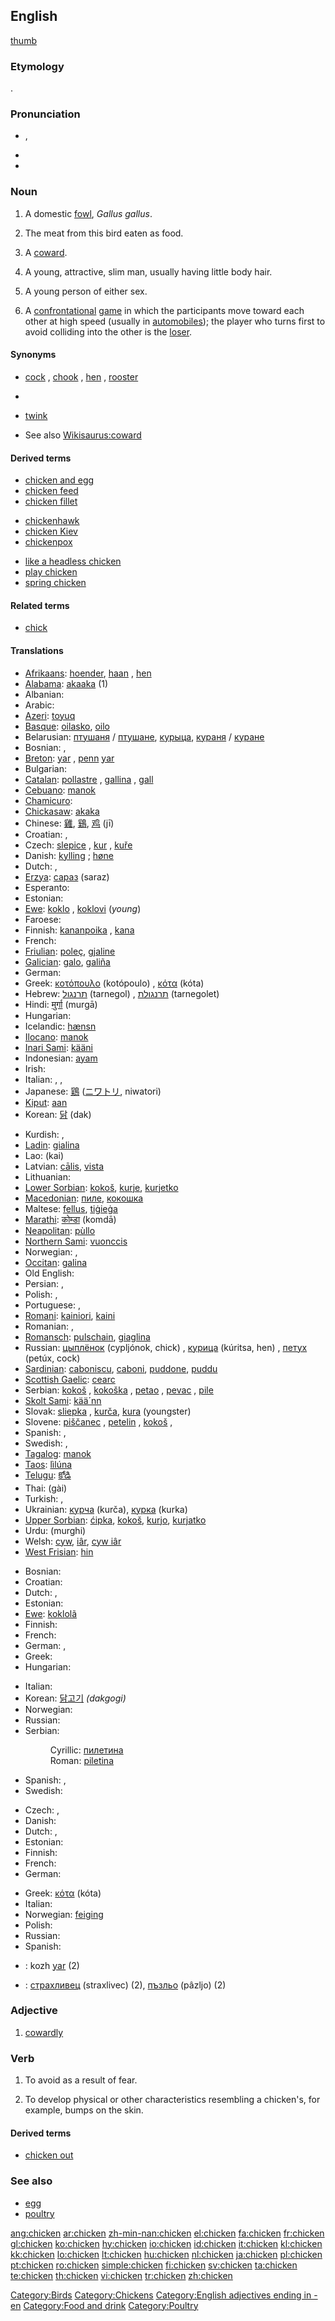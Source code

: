 ==English==
{{wikipedia}}
{{wikispecies|Gallus gallus}}
{{commons|Gallus gallus}}
[[image:Chicken portrait.jpg|thumb]]

===Etymology===
{{etyl|ang}} {{term|cycen|ċȳcen|lang=ang}}.

===Pronunciation===
* {{a|UK}} {{IPA|/'tʃɪk.ɪn/}}, {{SAMPA|/"tSIkIn/}}
* {{audio|en-us-chicken.ogg|Audio (US)}}
* {{rhymes|ɪkɪn}}

===Noun===
{{en-noun|s|-}}

# {{countable}} A domestic [[fowl]], ''Gallus gallus''.
# {{uncountable}} The meat from this bird eaten as food.
# {{context|countable|slang}} A [[coward]].
# {{countable|gay slang}} A young, attractive, slim man, usually having little body hair.
# {{context|countable|slang}} A young person of either sex.
# A [[confrontational]] [[game]] in which the participants move toward each other at high speed (usually in [[automobile]]s); the player who turns first to avoid colliding into the other is the [[loser]].

====Synonyms====
* {{sense|bird}} [[cock]] {{qualifier|male only}}, [[chook]] {{qualifier|Australia}}, [[hen]] {{qualifier|female only}}, [[rooster]] {{qualifier|male only}}
* {{sense|coward}}
* {{sense|young, attractive, slim man}} [[twink]]
* See also [[Wikisaurus:coward]]

====Derived terms====
{{rel-top3|terms derived from chicken (noun)}}
* [[chicken and egg]]
* [[chicken feed]]
* [[chicken fillet]]
{{rel-mid3}}
* [[chickenhawk]]
* [[chicken Kiev]]
* [[chickenpox]]
{{rel-mid3}}
* [[like a headless chicken]]
* [[play chicken]]
* [[spring chicken]]
{{rel-bottom}}

====Related terms====
* [[chick]]

====Translations====
{{trans-top|bird}}
* [[Afrikaans]]: [[hoender]], [[haan]] {{m}}, [[hen]] {{f}}
* [[Alabama]]: [[akaaka]] (1)
* Albanian: {{t-|sq|pulë|xs=Albanian}}
* Arabic: {{t-|ar|دجاج|sc=Arab}}
* [[Azeri]]: [[toyuq]]
* [[Basque]]: [[oilasko]], [[oilo]]
* Belarusian: [[птушаня]] / [[птушане]], [[курыца]], [[кураня]] / [[куране]]
* Bosnian: {{t-|bs|kokoš|f}}, {{t-|bs|kokoška|f}}
* [[Breton]]: [[yar]] {{f}}, [[penn]] [[yar]] {{m}}
* Bulgarian: {{t+|bg|пиле|n|sc=Cyrl}}
* [[Catalan]]: [[pollastre]] {{m}}, [[gallina]] {{f}}, [[gall]] {{m}}
* [[Cebuano]]: [[manok]]
* [[Chamicuro]]: {{tø|ccc|polyo}}
* [[Chickasaw]]: [[akaka]]
* Chinese: [[雞]], [[鷄]], [[鸡]] (jī)
* Croatian: {{t-|hr|kokoš|f}}, {{t-|hr|kokoška|f}}
* Czech: [[slepice]] {{f}},  [[kur]] {{m}}, [[kuře]] {{n}} {{italbrac|young}}
* Danish: [[kylling]] {{c}}; [[høne]] {{c}}
* Dutch: {{t+|nl|kip|f}}, {{t+|nl|hen|f}}
* [[Erzya]]: [[сараз]] (saraz)
* Esperanto: {{t-|eo|koko|xs=Esperanto}}
* Estonian: {{t+|et|kana}}
* [[Ewe]]: [[koklo]] {{n}}, [[koklovi]] {{n}} (''young'')
* Faroese: {{t-|fo|høsn|xs=Faroese}}
* Finnish: [[kananpoika]] {{italbrac|young}}, [[kana]] {{italbrac|female}}
* French: {{t+|fr|poule|f}}
* [[Friulian]]: [[poleç]], [[gjaline]]
* [[Galician]]: [[galo]], [[galiña]]
* German: {{t+|de|Huhn|n}}
* Greek: [[κοτόπουλο]] (kotópoulo) {{n}}, [[κότα]] (kóta) {{f}}
* Hebrew: [[תרנגול]] (tarnegol) {{m}}, [[תרנגולת]] (tarnegolet) {{f}}
* Hindi: [[मुर्गा]] (murgā)
* Hungarian: {{t+|hu|csirke}}
* Icelandic: [[hænsn]]
* [[Ilocano]]: [[manok]]
* [[Inari Sami]]: [[kääni]]
* Indonesian: [[ayam]]
* Irish: {{t-|ga|cearc|xs=Irish}}
* Italian: {{t+|it|pollo|m}}, {{t+|it|gallo|m}}, {{t+|it|gallina|f}}
* Japanese: [[鶏]] ([[ニワトリ]], niwatori)
* [[Kiput]]: [[aan]]
* Korean: [[닭]] (dak)
{{trans-mid}}
* Kurdish: {{KUchar|[[مریشک]]}}, {{KUchar|[[مامر]]}}
* [[Ladin]]: [[gialina]]
* Lao: {{Laoo|[[ໄກ່]]}} (kai)
* Latvian: [[cālis]], [[vista#Latvian|vista]]
* Lithuanian: {{t+|lt|višta|xs=Lithuanian}}
* [[Lower Sorbian]]: [[kokoš]], [[kurje]], [[kurjetko]]
* [[Macedonian]]: [[пиле]], [[кокошка]]
* Maltese: [[fellus]], [[tiġieġa]]
* [[Marathi]]: [[कोम्डा]] (komdā)
* [[Neapolitan]]: [[pùllo]]
* [[Northern Sami]]: [[vuonccis]]
* Norwegian: {{t+|no|høne|f}}, {{t+|no|kylling|m}}
* [[Occitan]]: [[galina]]
* Old English: {{t-|ang|cycen|n|alt=ċȳcen|xs=Old English}}
* Persian: {{t-|fa|مرغ|tr=morgh|sc=fa-Arab|xs=Persian}}, {{t+|fa|جوجه|sc=fa-Arab|xs=Persian}}
* Polish: {{t+|pl|kurczak|m}}, {{t+|pl|kura|f}}
* Portuguese: {{t+|pt|frango|m}}, {{t+|pt|galinha|f}}
* [[Romani]]: [[kainiori]], [[kaini]] {{f}}
* Romanian: {{t-|ro|pui}}, {{t+|ro|găină|f}}
* [[Romansch]]: [[pulschain]], [[giaglina]]
* Russian: [[цыплёнок]] (cypljónok, chick) {{m}}, [[курица]] (kúritsa, hen) {{f}}, [[петух]] (petúx, cock) {{m}}
* [[Sardinian]]: [[caboniscu]], [[caboni]], [[puddone]], [[puddu]]
* [[Scottish Gaelic]]: [[cearc]]
* Serbian: [[kokoš#Serbian|kokoš]] {{f}}, [[kokoška#Serbian|kokoška]] {{f}}, [[petao]] {{m}}, [[pevac]] {{m}}, [[pile]] {{n}}
* [[Skolt Sami]]: [[kää´nn]]
* Slovak: [[sliepka]] {{f}}, [[kurča]], [[kura]] {{n}} (youngster)
* Slovene: [[piščanec]] {{m}}, [[petelin]] {{m}} {{italbrac|male}}, [[kokoš]] {{f}} {{italbrac|female}},
* Spanish: {{t+|es|pollo|m}}, {{t+|es|gallina|f}}
* Swedish: {{t+|sv|kyckling}}, {{t+|sv|höna}}
* [[Tagalog]]: [[manok]]
* [[Taos]]: [[lìlúna]]
* [[Telugu]]: [[కోడి]]
* Thai: {{Thai|[[ไก่]]}} (gài)
* Turkish: {{t+|tr|piliç}}, {{t+|tr|tavuk}}
* Ukrainian: [[курча]] (kurča), [[курка]] (kurka)
* [[Upper Sorbian]]: [[ćipka]], [[kokoš]], [[kurjo]], [[kurjatko]]
* Urdu: {{ur-Arab|[[مرغى]]}} (murghi)
* Welsh: [[cyw]], [[iâr]], [[cyw iâr]]
* [[West Frisian]]: [[hin#West Frisian|hin]]
{{trans-bottom}}

{{trans-top|meat}}
* Bosnian: {{t-|bs|piletina|f}}
* Croatian: {{t-|hr|piletina|f}}
* Dutch: {{t+|nl|kip|f}}, {{t-|nl|kippenvlees|n}}
* Estonian: {{t|et|kanaliha}}
* [[Ewe]]: [[koklolã]]
* Finnish: {{t+|fi|kana}}
* French: {{t+|fr|poulet|m}}
* German: {{t+|de|Huhn|n}}, {{t+|de|Hühnchen|n}}
* Greek: {{t+|el|κοτόπουλο|n|tr=kotópoulo|sc=Grek}}
* Hungarian: {{t+|hu|csirkehús}}
{{trans-mid}}
* Italian: {{t+|it|pollo|m}}
* Korean: [[닭고기]] ''(dakgogi)''
* Norwegian: {{t+|no|kylling|m}}
* Russian: {{t+|ru|курятина|f|tr=kurjátina|sc=Cyrl}}
* Serbian:
*: Cyrillic: [[пилетина#Serbian|пилетина]] {{f}}
*: Roman: [[piletina#Serbian|piletina]] {{f}}
* Spanish: {{t+|es|pollo|m}}, {{t+|es|gallina|f}}
* Swedish: {{t+|sv|kyckling|c}}
{{trans-bottom}}

{{trans-top|coward}}
* Czech: {{t-|cs|zbabělec|m}}, {{t+|cs|posera|m}}
* Danish: {{t-|da|bangebuks|c}}
* Dutch: {{t+|nl|lafaard|m}}, {{t+|nl|wezel|m}}
* Estonian: {{t-|et|arg}}
* Finnish: {{t-|fi|pelkuri}}
* French: {{t+|fr|poule mouillée|f}}
* German: {{t-|de|Feigling|m}}
{{trans-mid}}
* Greek: [[κότα]] (kóta) {{f}}
* Italian: {{t+|it|coniglio|m}}
* Norwegian: [[feiging]] {{m}}
* Polish: {{t+|pl|tchórz|m}}
* Russian: {{t+|ru|трус|m|tr=trus|sc=Cyrl}}
* Spanish: {{t+|es|gallina|f}}
{{trans-bottom}}

{{trans-see|young, attractive, slim man|twink}}

{{checktrans-top}}
* {{ttbc|Breton}}: kozh [[yar]] (2)
* {{ttbc|Bulgarian}}: [[страхливец]] (straxlivec) {{m}} (2), [[пъзльо]] (pâzljo) {{m}} (2)
{{trans-mid}}
{{trans-bottom}}

===Adjective===
{{en-adj}}

# [[cowardly]]

===Verb===
{{en-verb}}

# {{intransitive}} To avoid as a result of fear.
# {{intransitive}} To develop physical or other characteristics resembling a chicken's, for example, bumps on the skin.

====Derived terms====
* [[chicken out]]

===See also===
* [[egg]]
* [[poultry]]

[[Category:Birds]]
[[Category:Chickens]]
[[Category:English adjectives ending in -en]]
[[Category:Food and drink]]
[[Category:Poultry]]

[[ang:chicken]]
[[ar:chicken]]
[[zh-min-nan:chicken]]
[[el:chicken]]
[[fa:chicken]]
[[fr:chicken]]
[[gl:chicken]]
[[ko:chicken]]
[[hy:chicken]]
[[io:chicken]]
[[id:chicken]]
[[it:chicken]]
[[kl:chicken]]
[[kk:chicken]]
[[lo:chicken]]
[[lt:chicken]]
[[hu:chicken]]
[[nl:chicken]]
[[ja:chicken]]
[[pl:chicken]]
[[pt:chicken]]
[[ro:chicken]]
[[simple:chicken]]
[[fi:chicken]]
[[sv:chicken]]
[[ta:chicken]]
[[te:chicken]]
[[th:chicken]]
[[vi:chicken]]
[[tr:chicken]]
[[zh:chicken]]